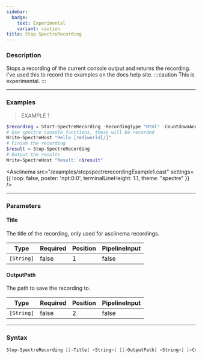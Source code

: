 ```yaml
---
sidebar:
  badge:
    text: Experimental
    variant: caution
title: Stop-SpectreRecording
---
```





### Description

Stops a recording of the current console output and returns the recording.  
I've used this to record the examples on the docs help site.
:::caution
This is experimental.
:::

---

### Examples
> EXAMPLE 1

```powershell
$recording = Start-SpectreRecording -RecordingType "Html" -CountdownAndClear
# Use spectre console functions, these will be recorded
Write-SpectreHost "Hello [red]world[/]"
# Finish the recording
$result = Stop-SpectreRecording
# Output the results
Write-SpectreHost "Result:`n$result"
```
<Asciinema
    src="/examples/stopspectrerecordingExample1.cast"
    settings={{
        loop: false,
        poster: 'npt:0:0',
        terminalLineHeight: 1.1,
        theme: "spectre"
    }}
/>

---

### Parameters
#### **Title**
The title of the recording, only used for asciinema recordings.

|Type      |Required|Position|PipelineInput|
|----------|--------|--------|-------------|
|`[String]`|false   |1       |false        |

#### **OutputPath**
The path to save the recording to.

|Type      |Required|Position|PipelineInput|
|----------|--------|--------|-------------|
|`[String]`|false   |2       |false        |

---

### Syntax
```powershell
Stop-SpectreRecording [[-Title] <String>] [[-OutputPath] <String>] [<CommonParameters>]
```
